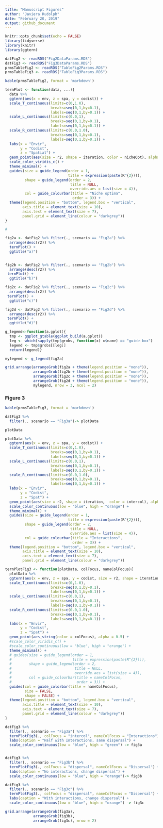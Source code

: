 ```yaml
---
title: "Manuscript Figures"
author: "Javiera Rudolph"
date: "February 20, 2019"
output: github_document
---
```


```r
knitr::opts_chunk$set(echo = FALSE)
library(tidyverse)
library(knitr)
library(ggtern)
```

```r
datFig2 <- readRDS("Fig2DataParams.RDS")
datFig3 <- readRDS("Fig3DataParams.RDS")
prmsTableFig2 <- readRDS("TableFig2Params.RDS")
prmsTableFig3 <- readRDS("TableFig3Params.RDS")
```

```r
kable(prmsTableFig2, format = 'markdown')
```

```r
ternPlot <- function(data, ...){
  data %>%
  ggtern(aes(x = env, z = spa, y = codist)) +
  scale_T_continuous(limits=c(0,1.0),
                     breaks=seq(0,1,by=0.1),
                     labels=seq(0,1,by=0.1)) +
  scale_L_continuous(limits=c(0.0,1),
                     breaks=seq(0,1,by=0.1),
                     labels=seq(0,1,by=0.1)) +
  scale_R_continuous(limits=c(0.0,1.0),
                     breaks=seq(0,1,by=0.1),
                     labels=seq(0,1,by=0.1)) +
  labs(x = "Envir",
       y = "Codist",
       z = "Spatial") +
  geom_point(aes(size = r2, shape = iteration, color = nicheOpt), alpha = 0.5) +
  scale_color_viridis_c() +
  theme_minimal() +
  guides(size = guide_legend(order = 1,
                             title = expression(paste(R^{2}))),
         shape = guide_legend(order = 2,
                              title = NULL,
                              override.aes = list(size = 4)),
         col = guide_colourbar(title = "Niche optima",
                               order = 3)) +
  theme(legend.position = "bottom", legend.box = "vertical",
        axis.title = element_text(size = 10),
        axis.text = element_text(size = 7),
        panel.grid = element_line(colour = "darkgrey"))
}
```


```r

# 

fig2a <- datFig2 %>% filter(., scenario == "Fig2a") %>% 
  arrange(desc(r2)) %>% 
  ternPlot() +
  ggtitle("a)")
  

fig2b <- datFig2 %>% filter(., scenario == "Fig2b") %>% 
  arrange(desc(r2)) %>% 
 ternPlot() +
  ggtitle("b)")

fig2c <- datFig2 %>% filter(., scenario == "Fig2c") %>% 
  arrange(desc(r2)) %>% 
 ternPlot() +
  ggtitle("c)")

fig2d <- datFig2 %>% filter(., scenario == "Fig2d") %>% 
  arrange(desc(r2)) %>% 
 ternPlot() +
  ggtitle("d)")

g_legend<-function(a.gplot){
  tmp <- ggplot_gtable(ggplot_build(a.gplot))
  leg <- which(sapply(tmp$grobs, function(x) x$name) == "guide-box")
  legend <- tmp$grobs[[leg]]
  return(legend)}

mylegend <- g_legend(fig2a)

grid.arrange(arrangeGrob(fig2a + theme(legend.position = "none")),
             arrangeGrob(fig2b + theme(legend.position = "none")),
             arrangeGrob(fig2c + theme(legend.position = "none")),
             arrangeGrob(fig2d + theme(legend.position = "none")),
             mylegend, nrow = 3, ncol = 2)


```

### Figure 3
```r
kable(prmsTableFig3, format = 'markdown')
```

```r

datFig3 %>% 
  filter(., scenario == "Fig3a")-> plotData

plotData

plotData %>% 
  ggtern(aes(x = env, z = spa, y = codist)) +
  scale_T_continuous(limits=c(0,1.0),
                     breaks=seq(0,1,by=0.1),
                     labels=seq(0,1,by=0.1)) +
  scale_L_continuous(limits=c(0.0,1),
                     breaks=seq(0,1,by=0.1),
                     labels=seq(0,1,by=0.1)) +
  scale_R_continuous(limits=c(0.0,1.0),
                     breaks=seq(0,1,by=0.1),
                     labels=seq(0,1,by=0.1)) +
  labs(x = "Envir",
       y = "Codist",
       z = "Spat") +
  geom_point(aes(size = r2, shape = iteration,  color = intercol), alpha = 0.5) +
  scale_color_continuous(low = "blue", high = "orange") +
  theme_minimal() +
  guides(size = guide_legend(order = 1,
                             title = expression(paste(R^{2}))),
         shape = guide_legend(order = 2,
                              title = NULL,
                              override.aes = list(size = 4)),
         col = guide_colourbar(title = "Interactions",
                               order = 3)) +
  theme(legend.position = "bottom", legend.box = "vertical",
        axis.title = element_text(size = 10),
        axis.text = element_text(size = 7),
        panel.grid = element_line(colour = "darkgrey"))

```

```r
ternPlotFig3 <- function(plotData, colFocus, nameColFocus){
  plotData %>% 
  ggtern(aes(x = env, z = spa, y = codist, size = r2, shape = iteration)) +
  scale_T_continuous(limits=c(0,1.0),
                     breaks=seq(0,1,by=0.1),
                     labels=seq(0,1,by=0.1)) +
  scale_L_continuous(limits=c(0.0,1),
                     breaks=seq(0,1,by=0.1),
                     labels=seq(0,1,by=0.1)) +
  scale_R_continuous(limits=c(0.0,1.0),
                     breaks=seq(0,1,by=0.1),
                     labels=seq(0,1,by=0.1)) +
  labs(x = "Envir",
       y = "Codist",
       z = "Spat") +
  geom_point(aes_string(color = colFocus), alpha = 0.5) +
  #scale_color_viridis_c() +
  #scale_color_continuous(low = "blue", high = "orange") +
  theme_minimal() +
  # guides(size = guide_legend(order = 1,
  #                            title = expression(paste(R^{2}))),
  #        shape = guide_legend(order = 2,
  #                             title = NULL,
  #                             override.aes = list(size = 4)),
  #        col = guide_colourbar(title = nameColFocus,
  #                              order = 3)) +
  guides(col = guide_colorbar(title = nameColFocus),
         size = FALSE,
         shape = FALSE) +
  theme(legend.position = "bottom", legend.box = "vertical",
        axis.title = element_text(size = 10),
        axis.text = element_text(size = 7),
        panel.grid = element_line(colour = "darkgrey"))
}
```

```r

datFig3 %>% 
  filter(., scenario == "Fig3a") %>% 
  ternPlotFig3(., colFocus = "intercol", nameColFocus = "Interactions") +
  labs(caption = "Half with Interactions, same dispersal") +
  scale_color_continuous(low = "blue", high = "green") -> fig3a


datFig3 %>% 
  filter(., scenario == "Fig3b") %>% 
  ternPlotFig3(., colFocus = "dispersal", nameColFocus = "Dispersal") +
  labs(caption = "No interactions, change dispersal") +
  scale_color_continuous(low = "blue", high = "orange")-> fig3b

datFig3 %>% 
  filter(., scenario == "Fig3c") %>% 
  ternPlotFig3(., colFocus = "dispersal", nameColFocus = "Dispersal") +
  labs(caption = "With interactions, change dispersal") +
  scale_color_continuous(low = "blue", high = "orange") -> fig3c

grid.arrange(arrangeGrob(fig3a),
             arrangeGrob(fig3b),
             arrangeGrob(fig3c), nrow = 2)
  
```

